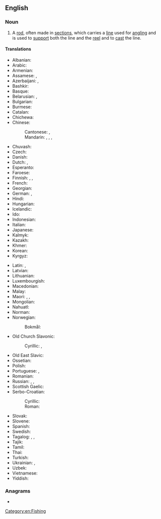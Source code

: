 ==English==
{{wikipedia}}

===Noun===
{{en-noun}}

# A [[rod]], often made in [[sections]], which carries a [[line]] used for [[angling]] and is used to [[support]] both the line and the [[reel]] and to [[cast]] the line.
#: {{syn|en|fishing pole}}

====Translations====
{{trans-top|rod used for angling}}
* Albanian: {{t|sq|kallam peshkimi}}
* Arabic: {{t|ar|قَصْبَة صَيْد|f|tr=qaṣbat ṣayd}}
* Armenian: {{t+|hy|կարթաձող}}
* Assamese: {{t|as|চিপ}}, {{t|as|ডাঁৰি}}
* Azerbaijani: {{t+|az|tilov}}, {{t+|az|qarmaq}}
* Bashkir: {{t|ba|ҡармаҡ}}
* Basque: {{t-needed|eu}}
* Belarusian: {{t|be|ву́дачка|f}}, {{t|be|вуда́|f}} {{qualifier|dated}}
* Bulgarian: {{t+|bg|въ́дица|f}}
* Burmese: {{t+|my|ငါးမျှားတံ}}
* Catalan: {{t|ca|canya de pescar|f}}
* Chichewa: {{t|ny|nsomba ndodo}}
* Chinese:
*: Cantonese: {{t|yue|魚竿}}, {{t|yue|鱼竿|tr=jyu4 gon1}}
*: Mandarin: {{t+|cmn|釣竿}}, {{t+|cmn|钓竿|tr=diàogān}}, {{t+|cmn|魚竿}}, {{t+|cmn|鱼竿|tr=yúgān}}
* Chuvash: {{t|cv|вăлта}}
* Czech: {{t|cs|rybářský prut|m}}
* Danish: {{t|da|fiskestang|c}}
* Dutch: {{t|nl|hengelroede}}, {{t+|nl|hengel}}
* Esperanto: {{t|eo|fiŝvergo}}
* Faroese: {{t|fo|tráða|f}}
* Finnish: {{t|fi|onkivapa}}, {{t+|fi|vapa}}, {{t+|fi|onki}}
* French: {{t+|fr|canne à pêche|f}}
* Georgian: {{t|ka|ანკესი}}
* German: {{t+|de|Angelrute|f}}, {{t+|de|Angel|f}}
* Hindi: {{t|hi|बंसी|m}}
* Hungarian: {{t+|hu|horgászbot}}
* Icelandic: {{t+|is|veiðistöng|f}}
* Ido: {{t|io|pesko-bastono}}
* Indonesian: {{t+|id|pancing}}
* Italian: {{t|it|canna da pesca|f}}
* Japanese: {{t|ja|釣り竿|tr=つりざお, tsurizao}}
* Kalmyk: {{t|xal|һахуль}}
* Kazakh: {{t|kk|қармақ}}
* Khmer: {{t-needed|km}}
* Korean: {{t+|ko|낚싯대}}
* Kyrgyz: {{t+|ky|кайырмак}}
{{trans-mid}}
* Latin: {{t|la|harundo}}, {{t|la|arundo}}
* Latvian: {{t+|lv|makšķere|f}}
* Lithuanian: {{t|lt|meškerė}}
* Luxembourgish: {{t+|lb|Aangel|f}}
* Macedonian: {{t|mk|риболовен стап|m}}
* Malay: {{t|ms|pancing}}
* Maori: {{t|mi|matira}}, {{t|mi|tautara}}, {{t|mi|katira}}
* Mongolian: {{t|mn|загасны уурга}}
* Nahuatl: {{t+|nah|acacuextli}}
* Norman: {{t|nrf|vaûle|f}} {{q|Jersey}}
* Norwegian:
*: Bokmål: {{t|nb|fiskestang}}
* Old Church Slavonic:
*: Cyrillic: {{t|cu|ѫда|f}}, {{t|cu|ѫдица|f}}
* Old East Slavic: {{t|orv|оуда|f}}
* Ossetian: {{t|os|æнгуыр}}
* Polish: {{t+|pl|wędka|f}}
* Portuguese: {{t|pt|vara de pescar}}, {{t|pt|vara de pesca}}
* Romanian: {{t+|ro|undiță|f}}
* Russian: {{t+|ru|у́дочка|f}}, {{t+|ru|уди́лище|n}} {{qualifier|the rod only}}, {{t+|ru|уда́}} {{qualifier|ated or regional}}
* Scottish Gaelic: {{t|gd|slat-iasgaich|f}}
* Serbo-Croatian:
*: Cyrillic: {{t|sh|шта̑п за пе̏ца̄ње|m}}
*: Roman: {{t|sh|štȃp za pȅcānje|m}}
* Slovak: {{t|sk|rybársky prút|m}}
* Slovene: {{t|sl|ribiška palica|f}}
* Spanish: {{t|es|caña de pesca|f}}
* Swedish: {{t+|sv|fiskespö|c}}
* Tagalog: {{t|tl|baway}}, {{t|tl|baliwasan}}, {{t|tl|baliwasnan}}
* Tajik: {{t+|tg|шаст}}
* Tamil: {{t+|ta|தூண்டில்}}
* Thai: {{t|th|คันเบ็ด}}
* Turkish: {{t+|tr|olta}}
* Ukrainian: {{t|uk|ву́дка|f}}, {{t|uk|ву́дочка|f}}
* Uzbek: {{t+|uz|qarmoq}}
* Vietnamese: {{t+|vi|cần câu}}
* Yiddish: {{t|yi|ווענטקע|f}}
{{trans-bottom}}

===Anagrams===
* {{anagrams|en|a=dfghiinors|rodfishing}}

[[Category:en:Fishing]]